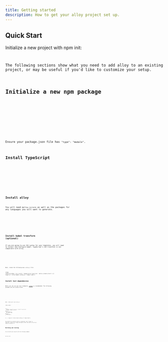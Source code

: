 ```yaml
---
title: Getting started
description: How to get your alloy project set up.
---
```


## Quick Start

Initialize a new project with npm init:

<Code code="mkdir my-project
cd my-project
npm init @alloy-js
pnpm install
pnpm build
" frame="terminal" lang="sh" />

The following sections show what you need to add alloy to an existing project,
or may be useful if you'd like to customize your setup.

## Initialize a new npm package

<Tabs syncKey="package-manager">
  <TabItem label="npm">
    <Code code="npm init" frame="terminal" lang="sh" />
  </TabItem>
  <TabItem label="pnpm">
    <Code code="pnpm init" frame="terminal" lang="sh" />
  </TabItem>
</Tabs>

Ensure your package.json file has `"type": "module"`.

## Install TypeScript

<Tabs syncKey="package-manager">
  <TabItem label="npm">
    <Code code="npm install -d typescript" frame="terminal" lang="sh" />
  </TabItem>
  <TabItem label="pnpm">
    <Code code="pnpm install -D typescript" frame="terminal" lang="sh" />
  </TabItem>
</Tabs>

## Install alloy

You will need `@alloy-js/core` as well as the packages for any languages you will want to generate.

<Tabs syncKey="package-manager">
  <TabItem label="npm">
    <Code code="npm install @alloy-js/core @alloy-js/typescript" frame="terminal" lang="sh" />
  </TabItem>
  <TabItem label="pnpm">
    <Code code="pnpm install @alloy-js/core @alloy-js/typescript" frame="terminal" lang="sh" />
  </TabItem>
</Tabs>

## Install babel transform (optional)

If you are going to use JSX syntax for your templates, you will need to install
and configure babel. TypeScript's JSX transform is not compatible with alloy.

<Tabs syncKey="package-manager">
  <TabItem label="npm">
    <Code code="npm install -d @babel/cli @babel/core @alloy-js/babel-preset" frame="terminal" lang="sh" />
  </TabItem>
  <TabItem label="pnpm">
    <Code code="pnpm install -D @babel/cli @babel/core @alloy-js/babel-preset" frame="terminal" lang="sh" />
  </TabItem>
</Tabs>

Next, create the following `babel.config.js` file:

<Code code={`
    sourceMaps: true,
    presets: ["@babel/preset-typescript", "@alloy-js/babel-preset"]
  };
`} lang="js" title="babel.config.js" frame="code"/>

## Install test dependencies

While you can use any test framework, [vitest](https://vitest.dev/) is
recommended. The following assumes you are using vitest.

<Tabs syncKey="package-manager">
  <TabItem label="npm">
    <Code code="npm install -d vitest @rollup/plugin-babel" frame="terminal" lang="sh" />
  </TabItem>
  <TabItem label="pnpm">
    <Code code="pnpm install -D vitest @rollup/plugin-babel" frame="terminal" lang="sh" />
  </TabItem>
</Tabs>

Next, create your `vitest.config.js`:

<Code code={`

    test: {
      include: ["test/**/*.test.ts", "test/**/*.test.tsx"],
      exclude: ["test/**/*.d.ts"]
    },
    esbuild: {
      jsx: "preserve",
      sourcemap: "both"
    },
    plugins: [
      alloyPlugin(),
    ],
  });
`} lang="js" title="vitest.config.js" frame="code"/>

The esbuild jsx preserve option is important, don't forget it. Otherwise,
esbuild will munge whitespace within JSX before alloy has a chance to process
it.

## Building and testing

You can build your project with the following command:

<Code code="npx babel src -d dist --extensions '.ts,.tsx'" frame="terminal" lang="sh" />

And test with:

<Code code="vitest run" frame="terminal" lang="sh" />